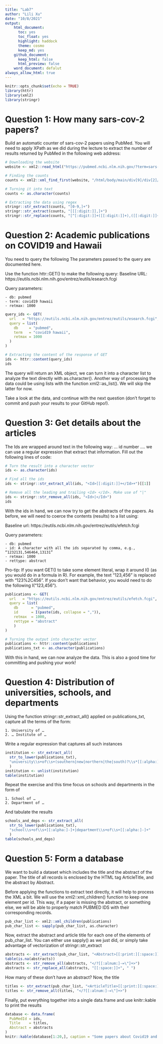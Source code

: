 ```yaml
---
title: "Lab7"
author: "Lili Xu"
date: "10/8/2021"
output: 
    html_document:
      toc: yes 
      toc_float: yes 
      highlight: haddock
      theme: cosmo
      keep_md: yes
    github_document:
      keep_html: false
      html_preview: false
    word_document: defalut
always_allow_html: true
---
```


```r
knitr::opts_chunk$set(echo = TRUE)
library(httr)
library(xml2)
library(stringr)
```

# Question 1: How many sars-cov-2 papers?

Build an automatic counter of sars-cov-2 papers using PubMed. You will need to apply XPath as we did during the lecture to extract the number of results returned by PubMed in the following web address:
```r

# Downloading the website
website <- xml2::read_html("https://pubmed.ncbi.nlm.nih.gov/?term=sars-cov-2")

# Finding the counts
counts <- xml2::xml_find_first(website, "/html/body/main/div[9]/div[2]/div[2]/div[1]/span")

# Turning it into text
counts <- as.character(counts)

# Extracting the data using regex
stringr::str_extract(counts, "[0-9,]+")
stringr::str_extract(counts, "[[[:digit:]],]+")
stringr::str_replace(counts, "[^[:digit:]]+([[:digit:]]+),([[:digit:]]+)[^[:digit:]]+", "\\1\\2")
```


# Question 2: Academic publications on COVID19 and Hawaii
You need to query the following The parameters passed to the query are documented here.

Use the function httr::GET() to make the following query:
Baseline URL: https://eutils.ncbi.nlm.nih.gov/entrez/eutils/esearch.fcgi

Query parameters:

    - db: pubmed
    - term: covid19 hawaii
    - retmax: 1000
```r

query_ids <- GET(
  url   = "https://eutils.ncbi.nlm.nih.gov/entrez/eutils/esearch.fcgi",
  query = list(
    db     = "pubmed",
    term   = "covid19 hawaii",
    retmax = 1000
  )
)

# Extracting the content of the response of GET
ids <- httr::content(query_ids)
ids
```


The query will return an XML object, we can turn it into a character list to analyze the text directly with as.character(). Another way of processing the data could be using lists with the function xml2::as_list(). We will skip the latter for now.

Take a look at the data, and continue with the next question (don’t forget to commit and push your results to your GitHub repo!).


# Question 3: Get details about the articles
The Ids are wrapped around text in the following way: <Id>... id number ...</Id>. we can use a regular expression that extract that information. Fill out the following lines of code:
```r
# Turn the result into a character vector
ids <- as.character(ids)

# Find all the ids 
ids <- stringr::str_extract_all(ids, "<Id>[[:digit:]]+</Id>+")[[1]]

# Remove all the leading and trailing <Id> </Id>. Make use of "|"
ids <- stringr::str_remove_all(ids, "<Id>|</Id>")
ids
```

With the ids in hand, we can now try to get the abstracts of the papers. As before, we will need to coerce the contents (results) to a list using:

Baseline url: https://eutils.ncbi.nlm.nih.gov/entrez/eutils/efetch.fcgi

Query parameters:

    - db: pubmed
    - id: A character with all the ids separated by comma, e.g., “1232131,546464,13131”
    - retmax: 1000
    - rettype: abstract


Pro-tip: If you want GET() to take some element literal, wrap it around I() (as you would do in a formula in R). For example, the text "123,456" is replaced with "123%2C456". If you don’t want that behavior, you would need to do the following I("123,456").

```r
publications <- GET(
  url   = "https://eutils.ncbi.nlm.nih.gov/entrez/eutils/efetch.fcgi",
  query = list(
    db      = "pubmed",
    id      = I(paste(ids, collapse = ",")),
    retmax  = 1000,
    rettype = "abstract"
    )
)

# Turning the output into character vector
publications <- httr::content(publications)
publications_txt <- as.character(publications)
```

With this in hand, we can now analyze the data. This is also a good time for committing and pushing your work!


# Question 4: Distribution of universities, schools, and departments

Using the function stringr::str_extract_all() applied on publications_txt, capture all the terms of the form:

    1. University of …
    2. … Institute of …
Write a regular expression that captures all such instances
```r
institution <- str_extract_all(
  str_to_lower(publications_txt),
  "university\\s+of\\s+(southern|new|northern|the|south)?\\s*[[:alpha:]-]+|[[:alpha:]-]+\\sinstitute\\s+of\\s+[[:alpha:]-]+"
  ) 
institution <- unlist(institution)
table(institution)
```


Repeat the exercise and this time focus on schools and departments in the form of

    1. School of …
    2. Department of …
  
And tabulate the results
```r
schools_and_deps <- str_extract_all(
  str_to_lower(publications_txt),
  "school\\s+of\\s+[[:alpha:]-]+|department\\s+of\\s+[[:alpha:]-]+"
  )
table(schools_and_deps)
```



# Question 5: Form a database
We want to build a dataset which includes the title and the abstract of the paper. The title of all records is enclosed by the HTML tag ArticleTitle, and the abstract by Abstract.

Before applying the functions to extract text directly, it will help to process the XML a bit. We will use the xml2::xml_children() function to keep one element per id. This way, if a paper is missing the abstract, or something else, we will be able to properly match PUBMED IDS with their corresponding records.
```r
pub_char_list <- xml2::xml_children(publications)
pub_char_list <- sapply(pub_char_list, as.character)
```


Now, extract the abstract and article title for each one of the elements of pub_char_list. You can either use sapply() as we just did, or simply take advantage of vectorization of stringr::str_extract
```r
abstracts <- str_extract(pub_char_list, "<Abstract>[[:print:][:space:]]+</Abstract>")
table(is.na(abstracts))
abstracts <- str_remove_all(abstracts, "</?[[:alnum:]-=\"]+>")
abstracts <- str_replace_all(abstracts, "[[:space:]]+", " ")
```


How many of these don’t have an abstract? Now, the title
```r
titles <- str_extract(pub_char_list, "<ArticleTitle>[[:print:][:space:]]+</ArticleTitle>")
titles <- str_remove_all(titles, "</?[[:alnum:]-=\"]+>")
```



Finally, put everything together into a single data.frame and use knitr::kable to print the results
```r
database <- data.frame(
  PubMedId = ids,
  Title    = titles,
  Abstract = abstracts
)
knitr::kable(database[1:20,], caption = "Some papers about Covid19 and Hawaii")
```
